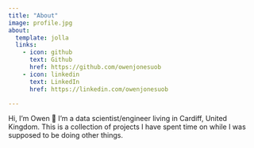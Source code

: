 ```yaml
---
title: "About"
image: profile.jpg
about:
  template: jolla
  links:
    - icon: github
      text: Github
      href: https://github.com/owenjonesuob
    - icon: linkedin
      text: LinkedIn
      href: https://linkedin.com/owenjonesuob

---
```


Hi, I'm Owen 👋 I'm a data scientist/engineer living in Cardiff, United Kingdom. This is a collection of projects I have spent time on while I was supposed to be doing other things.
